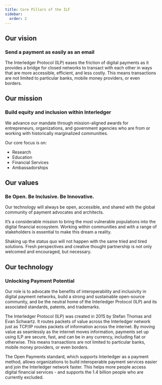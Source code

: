 ```yaml
---
title: Core Pillars of the ILF
sidebar:
  order: 2
---
```



## Our vision

### Send a payment as easily as an email

The Interledger Protocol (ILP) eases the friction of digital payments as it provides a bridge for closed networks to transact with each other in ways that are more accessible, efficient, and less costly. This means transactions are not limited to particular banks, mobile money providers, or even borders.

## Our mission

### Build equity and inclusion within Interledger

We advance our mandate through mission-aligned awards for entrepreneurs, organizations, and government agencies who are from or working with historically marginalized communities.

Our core focus is on:
- Research
- Education
- Financial Services
- Ambassadorships

## Our values

### Be Open. Be Inclusive. Be Innovative.

Our technology will always be open, accessible, and shared with the global community of payment advocates and architects.

It’s a considerable mission to bring the most vulnerable populations into the digital financial ecosystem. Working within communities and with a range of stakeholders is essential to make this dream a reality.

Shaking up the status quo will not happen with the same tried and tired solutions. Fresh perspectives and creative thought partnership is not only welcomed and encouraged, but necessary.

## Our technology

### Unlocking Payment Potential

Our role is to advocate the benefits of interoperability and inclusivity in digital payment networks, build a strong and sustainable open-source community, and be the neutral home of the Interledger Protocol (ILP) and its associated standards, patents, and trademarks.

The Interledger Protocol (ILP) was created in 2015 by Stefan Thomas and Evan Schwartz. It routes packets of value across the Interledger network just as TCP/IP routes packets of information across the internet. By moving value as seamlessly as the internet moves information, payments set up using ILP are secure, fast, and can be in any currency, including fiat or otherwise. This means transactions are not limited to particular banks, mobile money providers, or even borders.

The Open Payments standard, which supports Interledger as a payment method, allows organizations to build interoperable payment services easier and join the Interledger network faster. This helps more people access digital financial services - and supports the 1.4 billion people who are currently excluded.

<CompletionTracker postId="core-pillars-of-the-ilf" client:only="react" />
